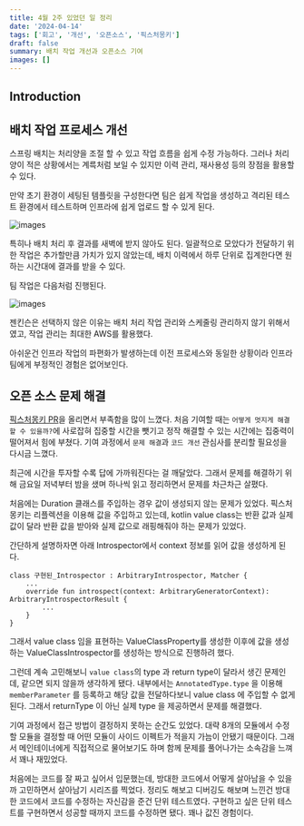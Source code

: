 ```yaml
---
title: 4월 2주 있었던 일 정리
date: '2024-04-14'
tags: ['회고', '개선', '오픈소스', '픽스처몽키']
draft: false
summary: 배치 작업 개선과 오픈소스 기여
images: []
---
```


## Introduction

<TOCInline toc={props.toc} exclude="Introduction" />

## 배치 작업 프로세스 개선

스프링 배치는 처리양을 조절 할 수 있고 작업 흐름을 쉽게 수정 가능하다.
그러나 처리양이 적은 상황에서는 계륵처럼 보일 수 있지만 이력 관리, 재사용성 등의 장점을 활용할 수 있다.

만약 초기 환경이 세팅된 템플릿을 구성한다면 팀은 쉽게 작업을 생성하고 격리된 테스트 환경에서 테스트하며 인프라에 쉽게 업로드 할 수 있게 된다.

![images](/static/images/reminiscence/2024/4m4w/2.png)

특히나 배치 처리 후 결과를 새벽에 받지 않아도 된다.
일괄적으로 모았다가 전달하기 위한 작업은 추가할만큼 가치가 있지 않았는데, 배치 이력에서 하루 단위로 집계한다면 원하는 시간대에 결과를 받을 수 있다.

팀 작업은 다음처럼 진행된다.

![images](/static/images/reminiscence/2024/4m4w/1.png)

젠킨슨은 선택하지 않은 이유는 배치 처리 작업 관리와 스케줄링 관리하지 않기 위해서 였고, 작업 관리는 최대한 AWS를 활용했다.

아쉬운건 인프라 작업의 파편화가 발생하는데 이전 프로세스와 동일한 상황이라 인프라 팀에게 부정적인 경험은 없어보인다.

## 오픈 소스 문제 해결

[픽스처몽키 PR](https://github.com/naver/fixture-monkey/pull/967)을 올리면서 부족함을 많이 느꼈다.
처음 기여할 때는 `어떻게 멋지게 해결할 수 있을까?`에 사로잡혀 집중할 시간을 뺏기고 정작 해결할 수 있는 시간에는 집중력이 떨어져서 힘에 부쳤다.
기여 과정에서 `문제 해결`과 `코드 개선` 관심사를 분리할 필요성을 다시금 느꼈다.

최근에 시간을 투자할 수록 답에 가까워진다는 걸 깨달았다.
그래서 문제를 해결하기 위해 금요일 저녁부터 밤을 샜며 하나씩 읽고 정리하면서 문제를 차근차근 살폈다.

처음에는 Duration 클래스를 주입하는 경우 값이 생성되지 않는 문제가 있었다.
픽스처 몽키는 리플렉션을 이용해 값을 주입하고 있는데, kotlin value class는 반환 값과 실제 값이 달라 반환 값을 받아와 실제 값으로 래핑해줘야 하는 문제가 있었다.

간단하게 설명하자면 아래 Introspector에서 context 정보를 읽어 값을 생성하게 된다.

```
class 구현된_Introspector : ArbitraryIntrospector, Matcher {
    ...
    override fun introspect(context: ArbitraryGeneratorContext): ArbitraryIntrospectorResult {
        ...
    }
}
```

그래서 value class 임을 표현하는 ValueClassProperty를 생성한 이후에 값을 생성하는 ValueClassIntrospector를 생성하는 방식으로 진행하려 했다.

그런데 계속 고민해보니 `value class`의 type 과 return type이 달라서 생긴 문제인데, 같으면 되지 않을까 생각하게 됐다.
내부에서는 `AnnotatedType.type` 을 이용해 `memberParameter` 를 등록하고 해당 값을 전달하다보니 value class 에 주입할 수 없게 된다.
그래서 returnType 이 아닌 실제 type 을 제공하면서 문제를 해결했다.

기여 과정에서 접근 방법이 결정하지 못하는 순간도 있었다.
대략 8개의 모듈에서 수정할 모듈을 결정할 때 어떤 모듈이 사이드 이펙트가 적을지 가늠이 안됐기 때문이다.
그래서 메인테이너에게 직접적으로 물어보기도 하며 함께 문제를 풀어나가는 소속감을 느껴서 꽤나 재밌었다.

처음에는 코드를 잘 짜고 싶어서 입문했는데, 방대한 코드에서 어떻게 살아남을 수 있을까 고민하면서 살아남기 시리즈를 찍었다.
정리도 해보고 디버깅도 해보며 느낀건 방대한 코드에서 코드를 수정하는 자신감을 준건 단위 테스트였다.
구현하고 싶은 단위 테스트를 구현하면서 성공할 때까지 코드를 수정하면 됐다.
꽤나 값진 경험이다.
